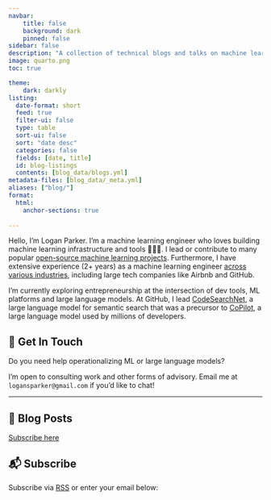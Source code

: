 ```yaml
---
navbar:
    title: false
    background: dark
    pinned: false
sidebar: false
description: "A collection of technical blogs and talks on machine learning and data science."
image: quarto.png
toc: true

theme: 
    dark: darkly
listing:
  date-format: short
  feed: true
  filter-ui: false
  type: table
  sort-ui: false
  sort: "date desc"
  categories: false
  fields: [date, title]
  id: blog-listings
  contents: [blog_data/blogs.yml]
metadata-files: [blog_data/_meta.yml]
aliases: ["blog/"]
format:
  html:
    anchor-sections: true
    
---
```


::: {layout="[21,79]" .profile-header}



Hello, I'm Logan Parker. I'm a machine learning engineer who loves building machine learning infrastructure and tools 👷🏼‍♂️.  I lead or contribute to many popular [open-source machine learning projects](oss/opensource.qmd). Furthermore, I have extensive experience (2+ years) as a machine learning engineer [across various industries](https://www.linkedin.com/in/logansparker/), including large tech companies like Airbnb and GitHub.
:::

I'm currently exploring entrepreneurship at the intersection of dev tools, ML platforms and large language models. At GitHub, I lead [CodeSearchNet](https://github.com/github/CodeSearchNet), a large language model for semantic search that was a precursor to [CoPilot](https://github.com/features/copilot), a large language model used by millions of developers.

## 💼 Get In Touch

Do you need help operationalizing ML or large language models?  

I'm open to consulting work and other forms of advisory. Email me at `logansparker@gmail.com` if you'd like to chat!

---

## 📮 Blog Posts

[Subscribe here](#subscribe)

::: {#blog-listings}
:::

## 📬 Subscribe

Subscribe via [<i class="bi bi-rss"></i> RSS](index.xml) or enter your email below:

<script async data-uid="f405c5ca98" src="https://hamel.ck.page/f405c5ca98/index.js"></script>

